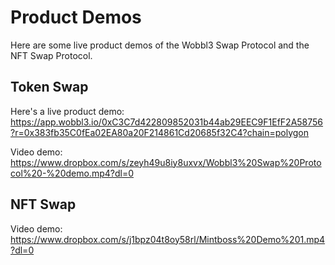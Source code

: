 # Product Demos

Here are some live product demos of the Wobbl3 Swap Protocol and the NFT Swap Protocol.

## Token Swap

Here's a live product demo: https://app.wobbl3.io/0xC3C7d422809852031b44ab29EEC9F1EfF2A58756?r=0x383fb35C0fEa02EA80a20F214861Cd20685f32C4?chain=polygon

Video demo: https://www.dropbox.com/s/zeyh49u8iy8uxvx/Wobbl3%20Swap%20Protocol%20-%20demo.mp4?dl=0

## NFT Swap

Video demo: https://www.dropbox.com/s/j1bpz04t8oy58rl/Mintboss%20Demo%201.mp4?dl=0